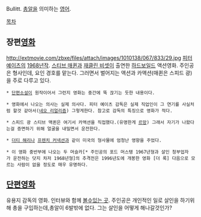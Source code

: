 Bullitt. [[총알]]을 의미하는 [[영어]].

[[목차]]

== 장편[[영화]] ==
http://extmovie.com/zbxe/files/attach/images/1010138/067/833/29.jpg
[[피터 예이츠]]의 [[1968년]]작. [[스티브 매퀸]]과 [[재클린 비셋]]이 출연한 [[하드보일드]] 액션영화. 주인공은 형사인데, 요인 경호를 맡는다. 그러면서 벌어지는 액션과 카액션(매퀸은 스피드 광)을 주로 다루고 있다.

 * [[단편소설]]이 원작이어서 그런지 영화는 중간에 뚝 끊기는 듯한 내용이다.

 * 영화에서 나오는 의사는 실제 의사다. 피터 예이츠 감독은 실제 직업인이 그 연기를 사실처럼 할것 같아서([[네오 리얼리즘]]) 그렇게한다. 참고로 감독의 특징으로 영화가 적다.

 * 스피드 광 스티브 맥퀸은 여기서 카액션을 직접했다.(유명한게 [[르망]]) 그래서 자기가 나왔다는걸 증면하기 위해 얼굴을 내밀면서 운전한다.

 * [[더티 해리]]나 [[프렌치 커넥션]]과 같이 미국의 형사물에 엄청난 영향을 주었다.

 * 이 영화 중반부에 나오는 두 머슬카[* 주인공의 포드 머스탱 1967년형과 살인 청부업자가 운전하는 닷지 차저 1968년형]의 추격전은 1996년도에 개봉한 영화 [더 록] 다음으로 모르는 사람이 없을 정도로 매우 유명하다.

== [[단편영화]] ==
유용지 감독의 영화. 인터뷰와 함께 [http://media.paran.com/enter/view.kth?dirnews=3656091&year=2010 볼수있는 곳]. 주인공은 개인적인 일로 살인을 하기위해 총을 구입하는데,총알이 6발밖에 없다. 그는 살인을 어떻게 해나갈것인가?
